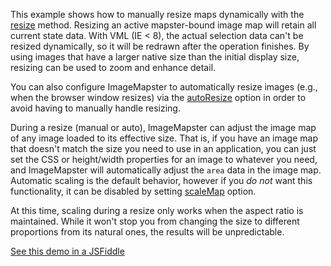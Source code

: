 This example shows how to manually resize maps dynamically with the [resize][ar-resize] method. Resizing an active
mapster-bound image map will retain all current state data. With VML (IE < 8), the actual selection data can't be resized dynamically, so it will be redrawn after
the operation finishes. By using images that have a larger native size than the initial display size, resizing can be used to zoom and enhance detail.

You can also configure ImageMapster to automatically resize images (e.g., when the browser window resizes) via the [autoResize][cr-autoresize] option in order to avoid having to manually handle resizing.

During a resize (manual or auto), ImageMapster can adjust the image map of any image loaded to its effective size. That is, if you have an image map that doesn't
match the size you need to use in an application, you can just set the CSS or height/width properties for an image to whatever you need, and ImageMapster will automatically
adjust the `area` data in the image map. Automatic scaling is the default behavior, however if you _do not_ want this functionality, it can be disabled by setting [scaleMap][cr-scalemap] option.

At this time, scaling during a resize only works when the aspect ratio is maintained. While it won't stop you from changing the size to different proportions from its natural ones, the results will be unpredictable.

[See this demo in a JSFiddle](https://jsfiddle.net/techfg/mbquc8k7/latest)

[cr-autoresize]: ../../../content/docs/reference/configuration-reference.md#autoresize
[cr-scalemap]: ../../../content/docs/reference/configuration-reference.md#scalemap
[ar-resize]: ../../../content/docs/reference/api-reference.md#resize
